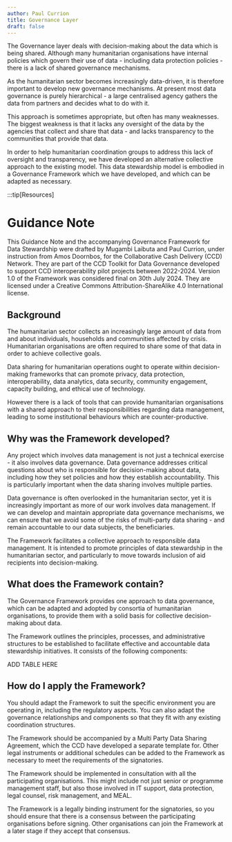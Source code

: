 ```yaml
---
author: Paul Currion
title: Governance Layer
draft: false
---
```


The Governance layer deals with decision-making about the data which is being shared. Although many humanitarian organisations have internal policies which govern their use of data - including data protection policies - there is a lack of shared governance mechanisms.

As the humanitarian sector becomes increasingly data-driven, it is therefore important to develop new governance mechanisms. At present most data governance is purely hierarchical - a large centralised agency gathers the data from partners and decides what to do with it.

This approach is sometimes appropriate, but often has many weaknesses. The biggest weakness is that it lacks any oversight of the data by the agencies that collect and share that data - and lacks transparency to the communities that provide that data.

In order to help humanitarian coordination groups to address this lack of oversight and transparency, we have developed an alternative collective approach to the existing model. This data stewardship model is embodied in a Governance Framework which we have developed, and which can be adapted as necessary.

:::tip[Resources]

<LinkCard
  title="Governance Framework Template"
  icon="star"
  href="https://docs.google.com/document/d/112vc0x1Gi0njM3hjjv7STo8vcFN-XOmLglE_OoUI4jU/edit?usp=sharing"
  description="Governance Framework Template"
/>

<h1>Guidance Note</h1>

This Guidance Note and the accompanying Governance Framework for Data Stewardship were drafted by Mugambi Laibuta and Paul Currion, under instruction from Amos Doornbos, for the Collaborative Cash Delivery (CCD) Network. They are part of the CCD Toolkit for Data Governance developed to support CCD interoperability pilot projects between 2022-2024. Version 1.0 of the Framework was considered final on 30th July 2024. They are licensed under a Creative Commons Attribution-ShareAlike 4.0 International license.

<h2>Background</h2>
The humanitarian sector collects an increasingly large amount of data from and about individuals, households and communities affected by crisis. Humanitarian organisations are often required to share some of that data in order to achieve collective goals.

Data sharing for humanitarian operations ought to operate within decision-making frameworks that can promote privacy, data protection, interoperability, data analytics, data security, community engagement, capacity building, and ethical use of technology.

However there is a lack of tools that can provide humanitarian organisations with a shared approach to their responsibilities regarding data management, leading to some institutional behaviours which are counter-productive.

<h2>Why was the Framework developed?</h2>
Any project which involves data management is not just a technical exercise - it also involves data governance. Data governance addresses critical questions about who is responsible for decision-making about data, including how they set policies and how they establish accountability. This is particularly important when the data sharing involves multiple parties.

Data governance is often overlooked in the humanitarian sector, yet it is increasingly important as more of our work involves data management. If we can develop and maintain appropriate data governance mechanisms, we can ensure that we avoid some of the risks of multi-party data sharing - and remain accountable to our data subjects, the beneficiaries.

The Framework facilitates a collective approach to responsible data management. It is intended to promote principles of data stewardship in the humanitarian sector, and particularly to move towards inclusion of aid recipients into decision-making.

<h2>What does the Framework contain?</h2>
The Governance Framework provides one approach to data governance, which can be adapted and adopted by consortia of humanitarian organisations, to provide them with a solid basis for collective decision-making about data.

The Framework outlines the principles, processes, and administrative structures to be established to facilitate effective and accountable data stewardship initiatives. It consists of the following components:

ADD TABLE HERE

<h2>How do I apply the Framework?</h2>
You should adapt the Framework to suit the specific environment you are operating in, including the regulatory aspects. You can also adapt the governance relationships and components so that they fit with any existing coordination structures.

The Framework should be accompanied by a Multi Party Data Sharing Agreement, which the CCD have developed a separate template for. Other legal instruments or additional schedules can be added to the Framework as necessary to meet the requirements of the signatories.

The Framework should be implemented in consultation with all the participating organisations. This might include not just senior or programme management staff, but also those involved in IT support, data protection, legal counsel, risk management, and MEAL.

The Framework is a legally binding instrument for the signatories, so you should ensure that there is a consensus between the participating organisations before signing. Other organisations can join the Framework at a later stage if they accept that consensus.